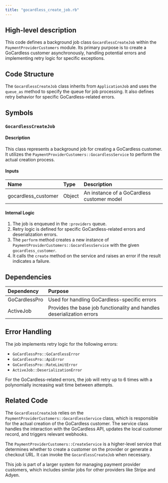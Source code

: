```yaml
---
title: "gocardless_create_job.rb"
---
```


## High-level description
This code defines a background job class `GocardlessCreateJob` within the `PaymentProviderCustomers` module. Its primary purpose is to create a GoCardless customer asynchronously, handling potential errors and implementing retry logic for specific exceptions.

## Code Structure
The `GocardlessCreateJob` class inherits from `ApplicationJob` and uses the `queue_as` method to specify the queue for job processing. It also defines retry behavior for specific GoCardless-related errors.

## Symbols

### `GocardlessCreateJob`
#### Description
This class represents a background job for creating a GoCardless customer. It utilizes the `PaymentProviderCustomers::GocardlessService` to perform the actual creation process.

#### Inputs
| Name | Type | Description |
|:-----|:-----|:------------|
| gocardless_customer | Object | An instance of a GoCardless customer model |

#### Internal Logic
1. The job is enqueued in the `:providers` queue.
2. Retry logic is defined for specific GoCardless-related errors and deserialization errors.
3. The `perform` method creates a new instance of `PaymentProviderCustomers::GocardlessService` with the given `gocardless_customer`.
4. It calls the `create` method on the service and raises an error if the result indicates a failure.

## Dependencies
| Dependency | Purpose |
|:-----------|:--------|
| GoCardlessPro | Used for handling GoCardless-specific errors |
| ActiveJob | Provides the base job functionality and handles deserialization errors |

## Error Handling
The job implements retry logic for the following errors:
- `GoCardlessPro::GoCardlessError`
- `GoCardlessPro::ApiError`
- `GoCardlessPro::RateLimitError`
- `ActiveJob::DeserializationError`

For the GoCardless-related errors, the job will retry up to 6 times with a polynomially increasing wait time between attempts.

## Related Code
The `GocardlessCreateJob` relies on the `PaymentProviderCustomers::GocardlessService` class, which is responsible for the actual creation of the GoCardless customer. The service class handles the interaction with the GoCardless API, updates the local customer record, and triggers relevant webhooks.

The `PaymentProviderCustomers::CreateService` is a higher-level service that determines whether to create a customer on the provider or generate a checkout URL. It can invoke the `GocardlessCreateJob` when necessary.

This job is part of a larger system for managing payment provider customers, which includes similar jobs for other providers like Stripe and Adyen.